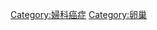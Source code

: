 {{Commons category|Ovarian cancer}}
{{cat main}}
[[Category:婦科癌症|Category:婦科癌症]]
[[Category:卵巢|Category:卵巢]]
